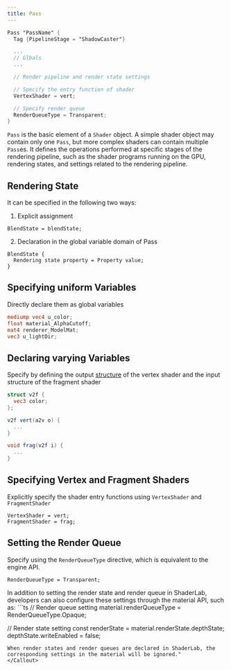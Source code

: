```yaml
---
title: Pass
---
```


```glsl
Pass "PassName" {
  Tag {PipelineStage = "ShadowCaster"}

  ...
  // Glbals
  ...

  // Render pipeline and render state settings

  // Specify the entry function of shader
  VertexShader = vert;

  // Specify render queue
  RenderQueueType = Transparent;
}
```

`Pass` is the basic element of a `Shader` object. A simple shader object may contain only one `Pass`, but more complex shaders can contain multiple `Pass`es. It defines the operations performed at specific stages of the rendering pipeline, such as the shader programs running on the GPU, rendering states, and settings related to the rendering pipeline.

## Rendering State

It can be specified in the following two ways:

1. Explicit assignment

```
BlendState = blendState;
```

2. Declaration in the global variable domain of Pass

```
BlendState {
  Rendering state property = Property value;
}
```

## Specifying uniform Variables

Directly declare them as global variables

```glsl
mediump vec4 u_color;
float material_AlphaCutoff;
mat4 renderer_ModelMat;
vec3 u_lightDir;
```

## Declaring varying Variables

Specify by defining the output [structure](/en/docs/graphics/shader/shaderLab/syntax/shader/#structs-functions) of the vertex shader and the input structure of the fragment shader

```glsl
struct v2f {
  vec3 color;
};

v2f vert(a2v o) {
  ...
}

void frag(v2f i) {
  ...
}
```

## Specifying Vertex and Fragment Shaders

Explicitly specify the shader entry functions using `VertexShader` and `FragmentShader`

```
VertexShader = vert;
FragmentShader = frag;
```

## Setting the Render Queue

Specify using the `RenderQueueType` directive, which is equivalent to the engine API.

```
RenderQueueType = Transparent;
```

<Callout type="info">
In addition to setting the render state and render queue in ShaderLab, developers can also configure these settings through the material API, such as:
```ts
// Render queue setting
material.renderQueueType = RenderQueueType.Opaque;

// Render state setting const renderState = material.renderState.depthState; depthState.writeEnabled = false;

```
When render states and render queues are declared in ShaderLab, the corresponding settings in the material will be ignored."
</Callout>
```
